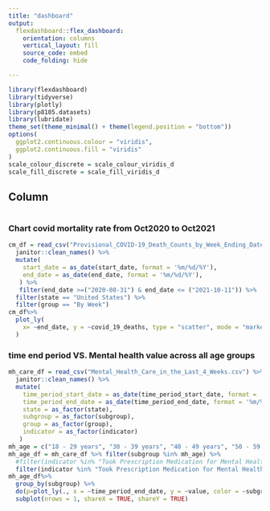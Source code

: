 ```yaml
---
title: "dashboard"
output: 
  flexdashboard::flex_dashboard:
    orientation: columns
    vertical_layout: fill
    source_code: embed
    code_folding: hide

---
```


```r
library(flexdashboard)
library(tidyverse)
library(plotly)
library(p8105.datasets)
library(lubridate)
theme_set(theme_minimal() + theme(legend.position = "bottom"))
options(
  ggplot2.continuous.colour = "viridis",
  ggplot2.continuous.fill = "viridis"
)
scale_colour_discrete = scale_colour_viridis_d
scale_fill_discrete = scale_fill_viridis_d
```

Column {data-width=350}
-----------------------------------------------------------------------


```r


```

### Chart covid mortality rate from Oct2020 to Oct2021

```r
cm_df = read_csv("Provisional_COVID-19_Death_Counts_by_Week_Ending_Date_and_State.csv") %>% 
  janitor::clean_names() %>%
  mutate(
    start_date = as_date(start_date, format = '%m/%d/%Y'), 
    end_date = as_date(end_date, format = '%m/%d/%Y'),
   ) %>%
   filter(end_date >=("2020-08-31") & end_date <= ("2021-10-11")) %>%
  filter(state == "United States") %>%
  filter(group == "By Week")
cm_df%>%
  plot_ly(
    x= ~end_date, y = ~covid_19_deaths, type = "scatter", mode = "markers", colors = "viridis"
  )
```

### time end period VS. Mental health value across all age groups


```r
mh_care_df = read_csv("Mental_Health_Care_in_the_Last_4_Weeks.csv") %>%  
  janitor::clean_names() %>% 
  mutate(
    time_period_start_date = as_date(time_period_start_date, format = '%m/%d/%Y'), 
    time_period_end_date = as_date(time_period_end_date, format = '%m/%d/%Y'),
    state = as_factor(state),
    subgroup = as_factor(subgroup),
    group = as_factor(group),
    indicator = as_factor(indicator)    
   )
mh_age = c("18 - 29 years", "30 - 39 years", "40 - 49 years", "50 - 59 years", "60 - 69 years", "70 - 79 years", "80 years and above")
mh_age_df = mh_care_df %>% filter(subgroup %in% mh_age) %>% 
  #filter(indicator %in% "Took Prescription Medication for Mental Health And/Or Received Counseling or Therapy, Last 4 Weeks")
  filter(indicator %in% "Took Prescription Medication for Mental Health, Last 4 Weeks")
mh_age_df%>%
  group_by(subgroup) %>%
  do(p=plot_ly(., x = ~time_period_end_date, y = ~value, color = ~subgroup, type = "scatter", mode = "markers")) %>%
  subplot(nrows = 1, shareX = TRUE, shareY = TRUE)
  

```



